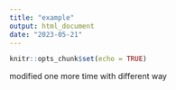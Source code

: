 ```yaml
---
title: "example"
output: html_document
date: "2023-05-21"
---
```


```r
knitr::opts_chunk$set(echo = TRUE)
```

modified one more time with different way